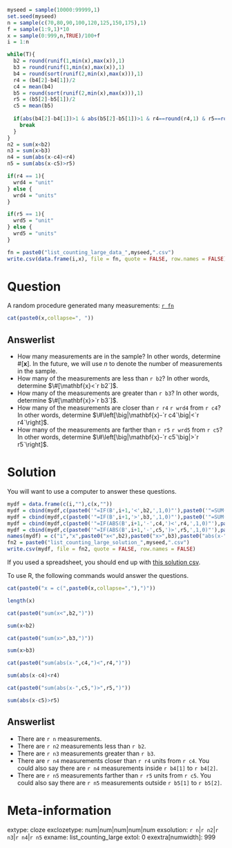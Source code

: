 ```r
myseed = sample(10000:99999,1)
set.seed(myseed)
n = sample(c(70,80,90,100,120,125,150,175),1)
f = sample(1:9,1)*10
x = sample(0:999,n,TRUE)/100+f
i = 1:n

while(T){
  b2 = round(runif(1,min(x),max(x)),1)
  b3 = round(runif(1,min(x),max(x)),1)
  b4 = round(sort(runif(2,min(x),max(x))),1)
  r4 = (b4[2]-b4[1])/2
  c4 = mean(b4)
  b5 = round(sort(runif(2,min(x),max(x))),1)
  r5 = (b5[2]-b5[1])/2
  c5 = mean(b5)
  
  if(abs(b4[2]-b4[1])>1 & abs(b5[2]-b5[1])>1 & r4==round(r4,1) & r5==round(r5,1) & c4==round(c4,1) & c5==round(c5,1)){
    break
  }
}
n2 = sum(x<b2)
n3 = sum(x>b3)
n4 = sum(abs(x-c4)<r4)
n5 = sum(abs(x-c5)>r5)

if(r4 == 1){
  wrd4 = "unit"
} else {
  wrd4 = "units"
}

if(r5 == 1){
  wrd5 = "unit"
} else {
  wrd5 = "units"
}
```

```r
fn = paste0("list_counting_large_data_",myseed,".csv")
write.csv(data.frame(i,x), file = fn, quote = FALSE, row.names = FALSE)
```

Question
========

A random procedure generated many measurements: [`r fn`](`r fn`)

```r
cat(paste0(x,collapse=", "))
```

Answerlist
--------
* How many measurements are in the sample? In other words, determine $\#[\mathbf{x}]$. In the future, we will use $n$ to denote the number of measurements in the sample.
* How many of the measurements are less than `r b2`? In other words, determine $\#[\mathbf{x}<`r b2`]$.
* How many of the measurements are greater than `r b3`? In other words, determine $\#[\mathbf{x}>`r b3`]$.
* How many of the measurements are closer than `r r4` `r wrd4` from `r c4`? In other words, determine $\#\left[\big|\mathbf{x}-`r c4`\big|<`r r4`\right]$.
* How many of the measurements are farther than `r r5` `r wrd5` from `r c5`? In other words, determine $\#\left[\big|\mathbf{x}-`r c5`\big|>`r r5`\right]$.

Solution
========

You will want to use a computer to answer these questions. 

```r
mydf = data.frame(c(i,""),c(x,""))
mydf = cbind(mydf,c(paste0('"=IF(B',i+1,'<',b2,',1,0)"'),paste0('"=SUM(C2:C',n+1,')"')))
mydf = cbind(mydf,c(paste0('"=IF(B',i+1,'>',b3,',1,0)"'),paste0('"=SUM(D2:D',n+1,')"')))
mydf = cbind(mydf,c(paste0('"=IF(ABS(B',i+1,'-',c4,')<',r4,',1,0)"'),paste0('"=SUM(E2:E',n+1,')"')))
mydf = cbind(mydf,c(paste0('"=IF(ABS(B',i+1,'-',c5,')>',r5,',1,0)"'),paste0('"=SUM(F2:F',n+1,')"')))
names(mydf) = c("i","x",paste0("x<",b2),paste0("x>",b3),paste0("abs(x-",c4,")<",r4),paste0("abs(x-",c5,")>",r5))
fn2 = paste0("list_counting_large_solution_",myseed,".csv") 
write.csv(mydf, file = fn2, quote = FALSE, row.names = FALSE)
```

If you used a spreadsheet, you should end up with [this solution csv](`r fn2`).

To use R, the following commands would answer the questions.
```r
cat(paste0("x = c(",paste0(x,collapse=","),")"))
```
```r
length(x)
```

```r
cat(paste0("sum(x<",b2,")"))
```
```r
sum(x<b2)
```

```r
cat(paste0("sum(x>",b3,")"))
```
```r
sum(x>b3)
```
```r
cat(paste0("sum(abs(x-",c4,")<",r4,")"))
```
```r
sum(abs(x-c4)<r4)
```
```r
cat(paste0("sum(abs(x-",c5,")>",r5,")"))
```
```r
sum(abs(x-c5)>r5)
```



Answerlist
--------
* There are `r n` measurements.
* There are `r n2` measurements less than `r b2`.
* There are `r n3` measurements greater than `r b3`.
* There are `r n4` measurements closer than `r r4` units from `r c4`. You could also say there are `r n4` measurements inside `r b4[1]` to `r b4[2]`.
* There are `r n5` measurements farther than `r r5` units from `r c5`. You could also say there are `r n5` measurements outside `r b5[1]` to `r b5[2]`.


Meta-information
================
extype: cloze
exclozetype: num|num|num|num|num
exsolution: `r n`|`r n2`|`r n3`|`r n4`|`r n5`
exname: list_counting_large
extol: 0
exextra[numwidth]: 999